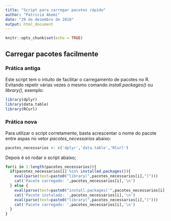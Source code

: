 ---
title: "Script para carregar pacotes rápido"
author: "Patricia Akemi"
date: "29 de dezembro de 2018"
output: html_document
---

```{r setup, include=FALSE}
knitr::opts_chunk$set(echo = TRUE)
```

## Carregar pacotes facilmente

### Prática antiga

Este script tem o intuito de facilitar o carregamento de pacotes no R. Evitando repetir várias vezes o mesmo comando *install.packages()* ou *library()*, exemplo:

```{r}
library(dplyr)
library(data.table)
library(RCurl)
```

### Prática nova

Para utilizar o script corretamente, basta acrescentar o nome do pacote entre aspas no vetor *pacotes_necessarios* abaixo:

```{r}
pacotes_necessarios <- c('dplyr','data.table','RCurl')
```

Depois é só rodar o script abaixo;

```{r}
for(i in 1:length(pacotes_necessarios)){
  if(pacotes_necessarios[i] %in% installed.packages()){
    eval(parse(text=paste0("library(",pacotes_necessarios[i],")")))
    cat('Pacote carregado: ',pacotes_necessarios[i],'\n')
  } else {
    eval(parse(text=paste0("install.packages('",pacotes_necessarios[i],"')")))
    cat('Pacote instalado: ',pacotes_necessarios[i],'\n')
    eval(parse(text=paste0("library(",pacotes_necessarios[i],")")))
    cat('Pacote carregado: ',pacotes_necessarios[i],'\n')
  }
}
```

